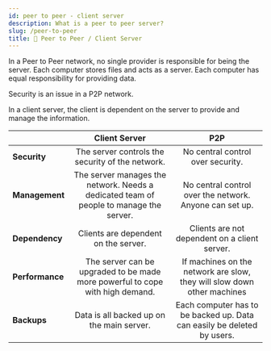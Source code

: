 ```yaml
---
id: peer to peer - client server
description: What is a peer to peer server?
slug: /peer-to-peer
title: 👭 Peer to Peer / Client Server
---
```


<p className="grey">In a Peer to Peer network, no single provider is responsible for being the server. Each computer stores files and acts as a server. Each computer has equal responsibility for providing data.</p>

Security is an issue in a P2P network.

In a client server, the client is dependent on the server to provide and manage the information.


|                 |                                    **Client Server**                                   |                                 **P2P**                                 |
|-----------------|:--------------------------------------------------------------------------------------:|:-----------------------------------------------------------------------:|
|   **Security**  | The server controls the security of the network.                                       | No central control over security.                                       |
|  **Management** | The server manages the network. Needs a dedicated team of people to manage the server. | No central control over the network. Anyone can set up.                 |
|  **Dependency** | Clients are dependent on the server.                                                   | Clients are not dependent on a client server.                           |
| **Performance** | The server can be upgraded to be made more powerful to cope with high demand.          | If machines on the network are slow, they will slow down other machines |
|   **Backups**   | Data is all backed up on the main server.                                              | Each computer has to be backed up. Data can easily be deleted by users. |
